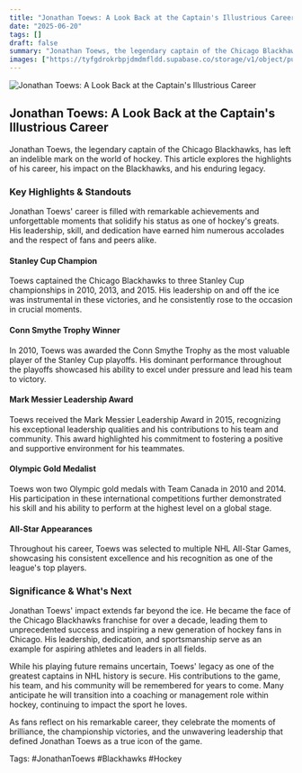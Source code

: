 ```yaml
---
title: "Jonathan Toews: A Look Back at the Captain's Illustrious Career"
date: "2025-06-20"
tags: []
draft: false
summary: "Jonathan Toews, the legendary captain of the Chicago Blackhawks, has left an indelible mark on the world of hockey. This article explores the highlights of his career, his impact on the Blackhawks, and his enduring legacy."
images: ["https://tyfgdrokrbpjdmdmfldd.supabase.co/storage/v1/object/public/image/2025-06-20-12-04-33-977-04-00.jpg"]
---
```




![Jonathan Toews: A Look Back at the Captain's Illustrious Career](https://tyfgdrokrbpjdmdmfldd.supabase.co/storage/v1/object/public/image/2025-06-20-12-04-33-977-04-00.jpg)

## Jonathan Toews: A Look Back at the Captain's Illustrious Career

Jonathan Toews, the legendary captain of the Chicago Blackhawks, has left an indelible mark on the world of hockey. This article explores the highlights of his career, his impact on the Blackhawks, and his enduring legacy.

### Key Highlights & Standouts

Jonathan Toews' career is filled with remarkable achievements and unforgettable moments that solidify his status as one of hockey's greats. His leadership, skill, and dedication have earned him numerous accolades and the respect of fans and peers alike.

#### Stanley Cup Champion

Toews captained the Chicago Blackhawks to three Stanley Cup championships in 2010, 2013, and 2015. His leadership on and off the ice was instrumental in these victories, and he consistently rose to the occasion in crucial moments.

#### Conn Smythe Trophy Winner

In 2010, Toews was awarded the Conn Smythe Trophy as the most valuable player of the Stanley Cup playoffs. His dominant performance throughout the playoffs showcased his ability to excel under pressure and lead his team to victory.

#### Mark Messier Leadership Award

Toews received the Mark Messier Leadership Award in 2015, recognizing his exceptional leadership qualities and his contributions to his team and community. This award highlighted his commitment to fostering a positive and supportive environment for his teammates.

#### Olympic Gold Medalist

Toews won two Olympic gold medals with Team Canada in 2010 and 2014. His participation in these international competitions further demonstrated his skill and his ability to perform at the highest level on a global stage.

#### All-Star Appearances

Throughout his career, Toews was selected to multiple NHL All-Star Games, showcasing his consistent excellence and his recognition as one of the league's top players.

### Significance & What's Next

Jonathan Toews' impact extends far beyond the ice. He became the face of the Chicago Blackhawks franchise for over a decade, leading them to unprecedented success and inspiring a new generation of hockey fans in Chicago. His leadership, dedication, and sportsmanship serve as an example for aspiring athletes and leaders in all fields.

While his playing future remains uncertain, Toews' legacy as one of the greatest captains in NHL history is secure. His contributions to the game, his team, and his community will be remembered for years to come. Many anticipate he will transition into a coaching or management role within hockey, continuing to impact the sport he loves.

As fans reflect on his remarkable career, they celebrate the moments of brilliance, the championship victories, and the unwavering leadership that defined Jonathan Toews as a true icon of the game.

Tags: #JonathanToews #Blackhawks #Hockey

